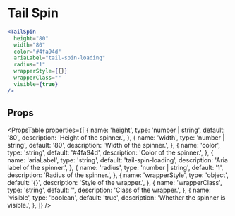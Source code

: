 ---
---

# Tail Spin

```jsx live
<TailSpin
  height="80"
  width="80"
  color="#4fa94d"
  ariaLabel="tail-spin-loading"
  radius="1"
  wrapperStyle={{}}
  wrapperClass=""
  visible={true}
/>
```

## Props

<PropsTable
  properties={[
   {
      name: 'height',
      type: 'number | string',
      default: '80',
      description: 'Height of the spinner.',
    },
    {
      name: 'width',
      type: 'number | string',
      default: '80',
      description: 'Width of the spinner.',
    },
    {
      name: 'color',
      type: 'string',
      default: '#4fa94d',
      description: 'Color of the spinner.',
    },
    {
      name: 'ariaLabel',
      type: 'string',
      default: 'tail-spin-loading',
      description: 'Aria label of the spinner.',
    },
    {
      name: 'radius',
      type: 'number | string',
      default: '1',
      description: 'Radius of the spinner.',
    },
    {
      name: 'wrapperStyle',
      type: 'object',
      default: '{}',
      description: 'Style of the wrapper.',
    },
    {
      name: 'wrapperClass',
      type: 'string',
      default: '',
      description: 'Class of the wrapper.',
    },
    {
      name: 'visible',
      type: 'boolean',
      default: 'true',
      description: 'Whether the spinner is visible.',
    }, 
  ]}
/>
